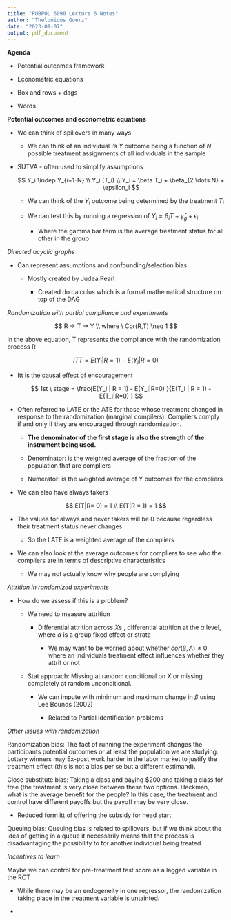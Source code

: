 ```yaml
---
title: "PUBPOL 6090 Lecture 6 Notes"
author: "Thelonious Goerz"
date: "2023-09-07"
output: pdf_document
---
```


**Agenda**

-   Potential outcomes framework

<!-- -->

-   Econometric equations

<!-- -->

-   Box and rows + dags

<!-- -->

-   Words

**Potential outcomes and econometric equations**

-   We can think of spillovers in many ways

    -   We can think of an individual i's $Y$ outcome being a function of $N$ possible treatment assignments of all individuals in the sample

-   SUTVA - often used to simplify assumptions

    $$
    Y_i \indep Y_{i+1-N} \\ Y_i (T_i) \\
    Y_i = \beta T_i + \beta_{2 \dots N} + \epsilon_i
    $$

    -   We can think of the $Y_i$ outcome being determined by the treatment $T_i$

    -   We can test this by running a regression of $Y_i = \beta_i T + \bar{\gamma}_g + \epsilon_i$

        -   Where the gamma bar term is the average treatment status for all other in the group

*Directed acyclic graphs*

-   Can represent assumptions and confounding/selection bias

    -   Mostly created by Judea Pearl

        -   Created do calculus which is a formal mathematical structure on top of the DAG

*Randomization with partial compliance and experiments*

$$
R -> T -> Y \\
where \ Cor(R,T) \neq 1
$$

In the above equation, T represents the compliance with the randomization process R

$$
ITT = E(Y_i | R = 1) - E(Y_i|R=0) 
$$

-   Itt is the causal effect of encouragement

    $$
    1st \ stage =  \frac{E(Y_i | R = 1) - E(Y_i|R=0) }{E(T_i | R = 1) - E(T_i|R=0) }
    $$

-   Often referred to LATE or the ATE for those whose treatment changed in response to the randomization (marginal compilers). Compliers comply if and only if they are encouraged through randomization.

    -   **The denominator of the first stage is also the strength of the instrument being used.**

    -   Denominator: is the weighted average of the fraction of the population that are compliers

    -   Numerator: is the weighted average of Y outcomes for the compliers

-   We can also have always takers

$$
E(T|R= 0) = 1 \\
E(T|R = 1) = 1
$$

-   The values for always and never takers will be 0 because regardless their treatment status never changes

    -   So the LATE is a weighted average of the compliers

-   We can also look at the average outcomes for compliers to see who the compliers are in terms of descriptive characteristics

    -   We may not actually know why people are complying

*Attrition in randomized experiments*

-   How do we assess if this is a problem?

    -   We need to measure attrition

        -   Differential attrition across $X$s , differential attrition at the $\alpha$ level, where $\alpha$ is a group fixed effect or strata

            -   We may want to be worried about whether $cor(\beta,A) \neq 0$ where an individuals treatment effect influences whether they attrit or not

    -   Stat approach: Missing at random conditional on X or missing completely at random unconditional.

        -   We can impute with minimum and maximum change in $\beta$ using Lee Bounds (2002)

            -   Related to Partial identification problems

*Other issues with randomization*

Randomization bias: The fact of running the experiment changes the participants potential outcomes or at least the population we are studying. Lottery winners may Ex-post work harder in the labor market to justify the treatment effect (this is not a bias per se but a different estimand).

Close substitute bias: Taking a class and paying \$200 and taking a class for free (the treatment is very close between these two options. Heckman, what is the average benefit for the people? In this case, the treatment and control have different payoffs but the payoff may be very close.

-   Reduced form itt of offering the subsidy for head start

Queuing bias: Queuing bias is related to spillovers, but if we think about the idea of getting in a queue it necessarily means that the process is disadvantaging the possibility to for another individual being treated.

*Incentives to learn*

Maybe we can control for pre-treatment test score as a lagged variable in the RCT

-   While there may be an endogeneity in one regressor, the randomization taking place in the treatment variable is untainted.

-   

